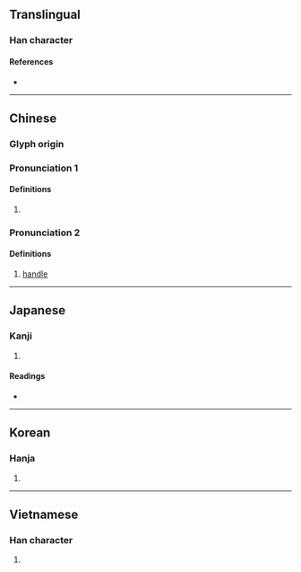 {{character info/new}}
==Translingual==

===Han character===
{{Han char|rn=75|rad=木|as=04|sn=8|four=47917|canj=DAU|ids=⿰木巴}}

====References====
* {{Han ref|kx=0513.190|dkj=14505|dj=0901.060|hdz=21175.080|uh=6777|ud=26487|bh=AA49|bd=43593}}

----

==Chinese==
{{zh-forms}}

===Glyph origin===
{{Han etym}}

===Pronunciation 1===
{{zh-pron
|m=pá
|c=paa4
|mn=xm,zz,qz,tn,mg,tp,yl,tc,lk,sx,km,hc,kh:pê/zz:pêe
|mn_note=pê, pêe - only used in 枇杷
|mc=1
|oc=1
|cat=pn
}}

====Definitions====
{{zh-hanzi}}

# {{surname|zh}}

===Pronunciation 2===
{{zh-pron
|m=bà
|mc=3+2
|oc=2+3
|cat=n
}}

====Definitions====
{{zh-hanzi}}

# [[handle]] {{gloss|a part of an object which is held in the hand}}

----

==Japanese==

===Kanji===
{{ja-kanji|grade=|rs=木04}}

# {{rfdef|ja|sort=木04}}

====Readings====
* {{ja-readings
|goon=べ
|kanon=は
|kun=つか-}}

----

==Korean==

===Hanja===
{{ko-hanja|hangeul=파|eumhun=|rv=pa|mr=p'a|y=pha}}

# {{rfdef|ko|sort=木04}}

----

==Vietnamese==

===Han character===
{{vi-hantu|[[bà]], [[ba]]|rs=木04}}

# {{rfdef|vi|sort=木04}}